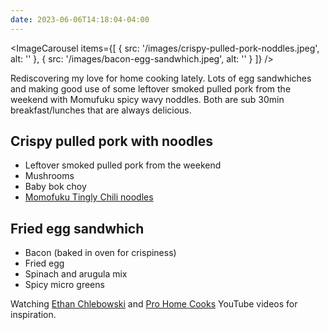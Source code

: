 ```yaml
---
date: 2023-06-06T14:18:04-04:00
---
```


<ImageCarousel
  items={[
    {
      src: '/images/crispy-pulled-pork-noddles.jpeg',
      alt: ''
    },
    {
      src: '/images/bacon-egg-sandwhich.jpeg',
      alt: ''
    }
  ]}
/>

Rediscovering my love for home cooking lately. Lots of egg sandwhiches and making good use of some leftover smoked pulled pork from the weekend with Momufuku spicy wavy noddles. Both are sub 30min breakfast/lunches that are always delicious.

## Crispy pulled pork with noodles

- Leftover smoked pulled pork from the weekend
- Mushrooms
- Baby bok choy
- [Momofuku Tingly Chili noodles](https://shop.momofuku.com/products/tingly-chili-noodles-5-servings)

## Fried egg sandwhich

- Bacon (baked in oven for crispiness)
- Fried egg
- Spinach and arugula mix
- Spicy micro greens

Watching [Ethan Chlebowski](https://www.youtube.com/@EthanChlebowski) and [Pro Home Cooks](https://www.youtube.com/@ProHomeCooks) YouTube videos for inspiration.